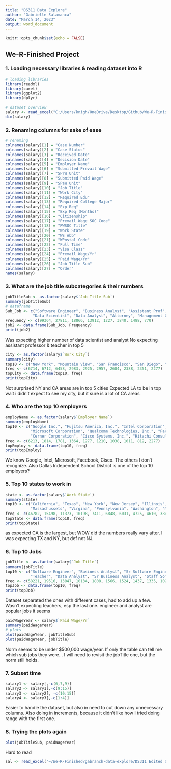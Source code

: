 ```yaml
---
title: "DS311 Data Explore"
author: "Gabrielle Salamanca"
date: "March 14, 2023"
output: word_document
---
```


```r
knitr::opts_chunk$set(echo = FALSE)
```

## We-R-Finished Project

### 1. Loading necessary libraries & reading dataset into R

```r
# loading libraries
library(readxl)
library(caret)
library(ggplot2)
library(dplyr)

# dataset overview
salary <- read_excel("C:/Users/knigh/OneDrive/Desktop/Github/We-R-Finished/salary/salary_data_states.xlsx")
dim(salary)
```

### 2. Renaming columns for sake of ease

```r
# renaming
colnames(salary)[1] = "Case Number"
colnames(salary)[2] = "Case Status"
colnames(salary)[3] = "Received Date"
colnames(salary)[4] = "Decision Date"
colnames(salary)[5] = "Employer Name"
colnames(salary)[6] = "Submitted Prevail Wage"
colnames(salary)[7] = "SPrW Unit"
colnames(salary)[8] = "Submitted Paid Wage"
colnames(salary)[9] = "SPaW Unit"
colnames(salary)[10] = "Job Title"
colnames(salary)[11] = "Work City"
colnames(salary)[12] = "Required Edu"
colnames(salary)[13] = "Required College Major"
colnames(salary)[14] = "Exp Req"
colnames(salary)[15] = "Exp Req (Months)"
colnames(salary)[16] = "Citizenship"
colnames(salary)[17] = "Prevail Wage SOC Code"
colnames(salary)[18] = "PWSOC Title"
colnames(salary)[19] = "Work State"
colnames(salary)[20] = "WS Abb"
colnames(salary)[21] = "WPostal Code"
colnames(salary)[22] = "Full Time"
colnames(salary)[23] = "Visa Class"
colnames(salary)[24] = "Prevail Wage/Yr"
colnames(salary)[25] = "Paid Wage/Yr"
colnames(salary)[26] = "Job Title Sub"
colnames(salary)[27] = "Order"
names(salary)
```

### 3. What are the job title subcategories & their numbers

```r
jobTitleSub <- as.factor(salary$`Job Title Sub`)
summary(jobTitleSub)
# dataframe
Sub_Job <- c("Software Engineer", "Business Analyst", "Assistant Prof", "Teacher",
         	"Data Scientist", "Data Analyst", "Attorney", "Management Consultant")
Frequency <- c(99364, 27811, 18866, 13912, 1227, 3840, 1488, 770)
job2 <- data.frame(Sub_Job, Frequency)
print(job2)
```

Was expecting higher number of data scientist and analyst
No expecting assistant professor & teacher in top 5

```r
city <- as.factor(salary$`Work City`)
summary(city)
top10 <- c("New York", "Mountain View", "San Francisco", "San Diego", "San Jose", "Houston", "Santa Clara", "Atlanta", "Chicago", "Dallas")
freq <- c(6714, 6712, 6458, 2983, 2925, 2957, 2684, 2388, 2351, 2277)
topCity <- data.frame(top10, freq)
print(topCity)
```

Not surprised NY and CA areas are in top 5 cities
Expected LA to be in top
wait i didn't expect to see my city, but it sure is a lot of CA areas

### 4. Who are the top 10 employers

```r
employName <- as.factor(salary$`Employer Name`)
summary(employName)
top10 <- c("Google Inc.", "Fujitsu America, Inc.", "Intel Corporation", 
           "Microsoft Corporation", "Qualcomm Technologies, Inc.", "Facebook, Inc.", 
           "Cerner Corporation", "Cisco Systems, Inc.", "Hitachi Consulting Corporation", "Dallas Independent School District")
freq <- c(6213, 1814, 1781, 1364, 1277, 1210, 1038, 1011, 812, 2277)
topEmploy <- data.frame(top10, freq)
print(topEmploy)
```

We know Google, Intel, Microsoft, Facebook, Cisco. The others I don't recognize. Also Dallas Independent School District is one of the top 10 employers?

### 5. Top 10 states to work in

```r
state <- as.factor(salary$`Work State`)
summary(state)
top10 <- c("California", "Texas", "New York", "New Jersey", "Illinois",
           "Massachussets", "Virgina", "Pennsylvania", "Washington", "Michigan")
freq <- c(46782, 15498, 11373, 10198, 7411, 6848, 6031, 4725, 4610, 3844)
topState <- data.frame(top10, freq)
print(topState)
```

as expected CA is the largest, but WOW did the numbers really vary after. I was expecting TX and NY, but def not NJ. 

### 6. Top 10 Jobs

```r
jobTitle <- as.factor(salary$`Job Title`)
summary(jobTitle)
top10 <- c("Software Engineer", "Business Analyst", "Sr Software Engineer", "Assistant Professor", "Computer Software Engineer, Apps",
           "Teacher", "Data Analyst", "Sr Business Analyst", "Staff Software Engineer", "Elementary Bilungual Teacher")
freq <- c(58221, 19516, 13847, 10134, 1808, 1566, 1524, 1437, 1335, 1020)
topJob <- data.frame(top10, freq)
print(topJob)
```

Dataset separated the ones with different cases, had to add up a few. Wasn't expecting teachers, esp the last one. engineer and analyst are popular jobs it seems

```r
paidWageYear <- salary$`Paid Wage/Yr`
summary(paidWageYear)
# plots
plot(paidWageYear, jobTitleSub)
plot(paidWageYear, jobTitle)
```

Norm seems to be under $500,000 wage/year. If only the table can tell me which sub jobs they were... I will need to revisit the jobTitle one, but the norm still holds.

### 7. Subset time

```r
salary1 <- salary[,-c(6,7,9)]
salary2 <- salary1[,-c(9:15)]
salary3 <- salary2[, -c(10:15)]
salary4 <- salary3[,-c(1:4)]
```

Easier to handle the dataset, but also in need to cut down any unnecessary columns. Also doing in increments, because it didn't like how I tried doing range with the first one.

### 8. Trying the plots again

```r
plot(jobTitleSub, paidWageYear)
```

Hard to read

```r
sal <- read_excel("~/We-R-Finished/gabranch-data-explore/DS311 Edited Salary.xlsx")
```


```r
```